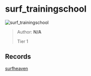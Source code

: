 
# surf_trainingschool

![surf_trainingschool](https://raw.githubusercontent.com/Sayt123/SurfMapPics/Maps-and-bonuses/csgo/surf_trainingschool.jpg)

> Author: **N/A**
>
> Tier 1

## Records

[surfheaven](https://surfheaven.eu/map/surf_trainingschool)

